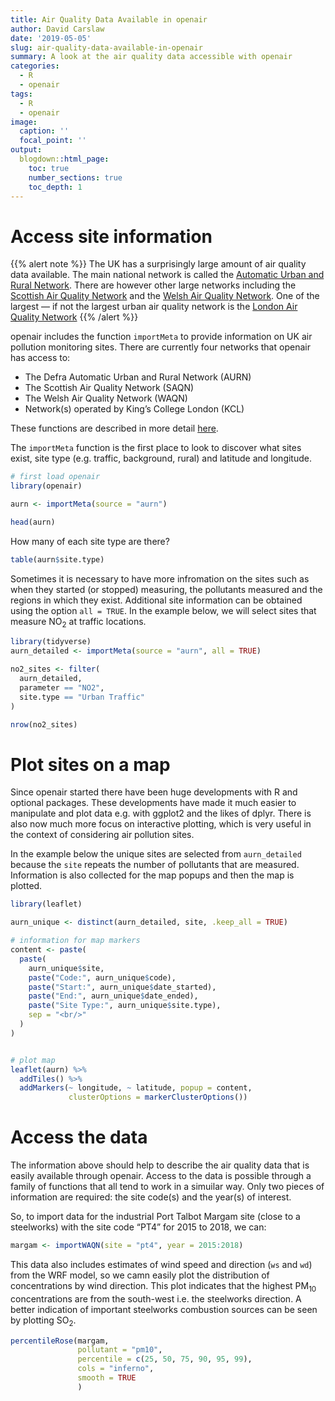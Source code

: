 ```yaml
---
title: Air Quality Data Available in openair
author: David Carslaw
date: '2019-05-05'
slug: air-quality-data-available-in-openair
summary: A look at the air quality data accessible with openair
categories:
  - R
  - openair
tags: 
  - R
  - openair
image:
  caption: ''
  focal_point: ''
output:
  blogdown::html_page:
    toc: true
    number_sections: true
    toc_depth: 1
---
```


# Access site information

{{% alert note %}}
The UK has a surprisingly large amount of air quality data available. The main national network is called the [Automatic Urban and Rural Network](https://uk-air.defra.gov.uk/networks/network-info?view=aurn). There are however other large networks including the [Scottish Air Quality Network](http://www.scottishairquality.scot/) and the [Welsh Air Quality Network](https://airquality.gov.wales/). One of the largest --- if not the largest urban air quality network is the [London Air Quality Network](https://www.londonair.org.uk/LondonAir/Default.aspx)
{{% /alert %}}

[openair]{.pkg} includes the function `importMeta` to provide information on UK air pollution monitoring sites. There are currently four networks that [openair]{.pkg} has access to:

- The Defra Automatic Urban and Rural Network (AURN)
- The Scottish Air Quality Network (SAQN)
- The Welsh Air Quality Network (WAQN)
- Network(s) operated by King's College London (KCL)

These functions are described in more detail [here](http://davidcarslaw.github.io/openair/reference/index.html).

The `importMeta` function is the first place to look to discover what sites exist, site type (e.g. traffic, background, rural) and latitude and longitude.

```r
# first load openair
library(openair)

aurn <- importMeta(source = "aurn")

head(aurn)
```

How many of each site type are there?

```r
table(aurn$site.type)
```

Sometimes it is necessary to have more infromation on the sites such as when they started (or stopped) measuring, the pollutants measured and the regions in which they exist. Additional site information can be obtained using the option `all = TRUE`. In the example below, we will select sites that measure NO~2~ at traffic locations.

```r
library(tidyverse)
aurn_detailed <- importMeta(source = "aurn", all = TRUE)

no2_sites <- filter(
  aurn_detailed,
  parameter == "NO2",
  site.type == "Urban Traffic"
)

nrow(no2_sites)
```

# Plot sites on a map

Since [openair]{.pkg} started there have been huge developments with R and optional packages. These developments have made it much easier to manipulate and plot data e.g. with [ggplot2]{.pkg} and the likes of [dplyr]{.pkg}. There is also now much more focus on interactive plotting, which is very useful in the context of considering air pollution sites.

In the example below the unique sites are selected from `aurn_detailed` because the `site` repeats the number of pollutants that are measured. Information is also collected for the map popups and then the map is plotted.

```r
library(leaflet)

aurn_unique <- distinct(aurn_detailed, site, .keep_all = TRUE)

# information for map markers
content <- paste(
  paste(
    aurn_unique$site,
    paste("Code:", aurn_unique$code),
    paste("Start:", aurn_unique$date_started),
    paste("End:", aurn_unique$date_ended),
    paste("Site Type:", aurn_unique$site.type),
    sep = "<br/>"
  )
)


# plot map
leaflet(aurn) %>%
  addTiles() %>%
  addMarkers(~ longitude, ~ latitude, popup = content,
             clusterOptions = markerClusterOptions())
```

# Access the data

The information above should help to describe the air quality data that is easily available through [openair]{.pkg}. Access to the data is possible through  a family of functions that all tend to work in a simuilar way. Only two pieces of information are required: the site code(s) and the year(s) of interest.

So, to import data for the industrial Port Talbot Margam site (close to a steelworks) with the site code "PT4" for 2015 to 2018, we can:

```r
margam <- importWAQN(site = "pt4", year = 2015:2018)
```

This data also includes estimates of wind speed and direction (`ws` and `wd`) from the WRF model, so we camn easily plot the distribution of concentrations by wind direction. This plot indicates that the highest PM$_{10}$ concentrations are from the south-west i.e. the steelworks direction. A better indication of important steelworks combustion sources can be seen by plotting SO$_2$.

```r
percentileRose(margam, 
               pollutant = "pm10", 
               percentile = c(25, 50, 75, 90, 95, 99), 
               cols = "inferno", 
               smooth = TRUE
               )
```

